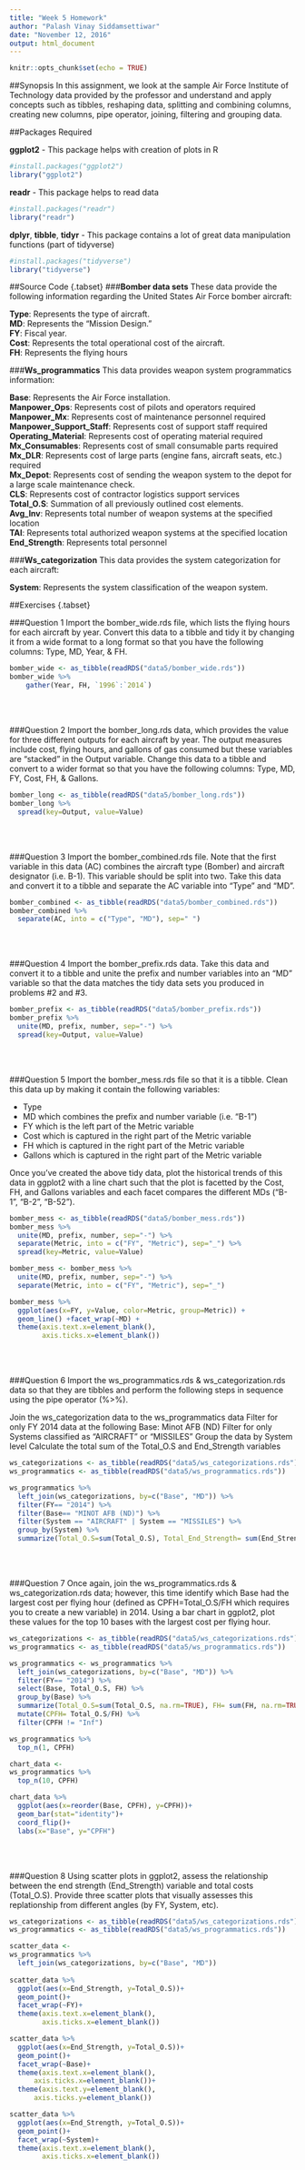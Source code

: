 ---
title: "Week 5 Homework"
author: "Palash Vinay Siddamsettiwar"
date: "November 12, 2016"
output: html_document
---

```{r setup, include=FALSE}
knitr::opts_chunk$set(echo = TRUE)
```

##Synopsis
In this assignment, we look at the sample Air Force Institute of Technology data provided by the professor and understand and apply concepts such as tibbles, reshaping data, splitting and combining columns, creating new columns, pipe operator, joining, filtering and grouping data.

##Packages Required

**ggplot2** - This package helps with creation of plots in R
``` {r, warning=F, message=F}
#install.packages("ggplot2")
library("ggplot2")
```

**readr** - This package helps to read data
``` {r, warning=F, message=F}
#install.packages("readr")
library("readr")
```

**dplyr**, **tibble**,  **tidyr** - This package contains a lot of great data manipulation functions (part of tidyverse)
``` {r, warning=F, message=F}
#install.packages("tidyverse")
library("tidyverse")
```



##Source Code  {.tabset}
###**Bomber data sets** 
These data provide the following information regarding the United States Air Force bomber aircraft:

**Type**: Represents the type of aircraft. <br>
**MD**: Represents the “Mission Design.” <br>
**FY**: Fiscal year. <br>
**Cost**: Represents the total operational cost of the aircraft. <br>
**FH**: Represents the flying hours <br>


###**Ws_programmatics** 
This data provides weapon system programmatics information:

**Base**: Represents the Air Force installation.<br>
**Manpower_Ops**: Represents cost of pilots and operators required<br>
**Manpower_Mx**: Represents cost of maintenance personnel required<br>
**Manpower_Support_Staff**: Represents cost of support staff required<br>
**Operating_Material**: Represents cost of operating material  required<br>
**Mx_Consumables**: Represents cost of small consumable parts required<br>
**Mx_DLR**: Represents cost of large parts (engine fans, aircraft seats, etc.) required<br>
**Mx_Depot**: Represents cost of sending the weapon system to the depot for a large scale maintenance check.<br>
**CLS**: Represents cost of contractor logistics support services<br>
**Total_O.S**: Summation of all previously outlined cost elements.<br>
**Avg_Inv**: Represents total number of weapon systems at the specified location<br>
**TAI**: Represents total authorized weapon systems at the specified location<br>
**End_Strength**: Represents total personnel<br>

###**Ws_categorization**
This data provides the system categorization for each aircraft:

**System**: Represents the system classification of the weapon system.<br>

##Exercises {.tabset}

###Question 1 
Import the bomber_wide.rds file, which lists the flying hours for each aircraft by year. Convert this data to a tibble and tidy it by changing it from a wide format to a long format so that you have the following columns: Type, MD, Year, & FH.

``` {r}
bomber_wide <- as_tibble(readRDS("data5/bomber_wide.rds"))
bomber_wide %>% 
    gather(Year, FH, `1996`:`2014`)
```


<br>
<br>


###Question 2 
Import the bomber_long.rds data, which provides the value for three different outputs for each aircraft by year. The output measures include cost, flying hours, and gallons of gas consumed but these variables are “stacked” in the Output variable. Change this data to a tibble and convert to a wider format so that you have the following columns: Type, MD, FY, Cost, FH, & Gallons.

``` {r}
bomber_long <- as_tibble(readRDS("data5/bomber_long.rds"))
bomber_long %>%
  spread(key=Output, value=Value)
```


<br>
<br>


###Question 3
Import the bomber_combined.rds file. Note that the first variable in this data (AC) combines the aircraft type (Bomber) and aircraft designator (i.e. B-1). This variable should be split into two. Take this data and convert it to a tibble and separate the AC variable into “Type” and “MD”.
``` {r}
bomber_combined <- as_tibble(readRDS("data5/bomber_combined.rds"))
bomber_combined %>%
  separate(AC, into = c("Type", "MD"), sep=" ")
```

<br>
<br>


###Question 4
Import the bomber_prefix.rds data. Take this data and convert it to a tibble and unite the prefix and number variables into an “MD” variable so that the data matches the tidy data sets you produced in problems #2 and #3.
``` {r}
bomber_prefix <- as_tibble(readRDS("data5/bomber_prefix.rds"))
bomber_prefix %>%
  unite(MD, prefix, number, sep="-") %>%
  spread(key=Output, value=Value)
```

<br>
<br>


###Question 5
Import the bomber_mess.rds file so that it is a tibble. Clean this data up by making it contain the following variables:

* Type
* MD which combines the prefix and number variable (i.e. “B-1”)
* FY which is the left part of the Metric variable
* Cost which is captured in the right part of the Metric variable
* FH which is captured in the right part of the Metric variable
* Gallons which is captured in the right part of the Metric variable

Once you’ve created the above tidy data, plot the historical trends of this data in ggplot2 with a line chart such that the plot is facetted by the Cost, FH, and Gallons variables and each facet compares the different MDs (“B-1”, “B-2”, “B-52”).
``` {r}
bomber_mess <- as_tibble(readRDS("data5/bomber_mess.rds"))
bomber_mess %>%
  unite(MD, prefix, number, sep="-") %>%
  separate(Metric, into = c("FY", "Metric"), sep="_") %>%
  spread(key=Metric, value=Value)

bomber_mess <- bomber_mess %>%
  unite(MD, prefix, number, sep="-") %>%
  separate(Metric, into = c("FY", "Metric"), sep="_")

bomber_mess %>%
  ggplot(aes(x=FY, y=Value, color=Metric, group=Metric)) +
  geom_line() +facet_wrap(~MD) +
  theme(axis.text.x=element_blank(),
        axis.ticks.x=element_blank())
```

<br>
<br>


###Question 6
Import the ws_programmatics.rds & ws_categorization.rds data so that they are tibbles and perform the following steps in sequence using the pipe operator (%>%).

Join the ws_categorization data to the ws_programmatics data
Filter for only FY 2014 data at the following Base: Minot AFB (ND)
Filter for only Systems classified as “AIRCRAFT” or “MISSILES”
Group the data by System level
Calculate the total sum of the Total_O.S and End_Strength variables
``` {r}
ws_categorizations <- as_tibble(readRDS("data5/ws_categorizations.rds"))
ws_programmatics <- as_tibble(readRDS("data5/ws_programmatics.rds"))

ws_programmatics %>%
  left_join(ws_categorizations, by=c("Base", "MD")) %>%
  filter(FY== "2014") %>%
  filter(Base== "MINOT AFB (ND)") %>%
  filter(System == "AIRCRAFT" | System == "MISSILES") %>%
  group_by(System) %>%
  summarize(Total_O.S=sum(Total_O.S), Total_End_Strength= sum(End_Strength))

```

<br>
<br>


###Question 7
Once again, join the ws_programmatics.rds & ws_categorization.rds data; however, this time identify which Base had the largest cost per flying hour (defined as CPFH=Total_O.S/FH which requires you to create a new variable) in 2014. Using a bar chart in ggplot2, plot these values for the top 10 bases with the largest cost per flying hour.
``` {r}
ws_categorizations <- as_tibble(readRDS("data5/ws_categorizations.rds"))
ws_programmatics <- as_tibble(readRDS("data5/ws_programmatics.rds"))

ws_programmatics <- ws_programmatics %>%
  left_join(ws_categorizations, by=c("Base", "MD")) %>%
  filter(FY== "2014") %>%
  select(Base, Total_O.S, FH) %>%
  group_by(Base) %>%
  summarize(Total_O.S=sum(Total_O.S, na.rm=TRUE), FH= sum(FH, na.rm=TRUE)) %>%
  mutate(CPFH= Total_O.S/FH) %>%
  filter(CPFH != "Inf") 

ws_programmatics %>%
  top_n(1, CPFH)

chart_data <- 
ws_programmatics %>%
  top_n(10, CPFH)

chart_data %>%  
  ggplot(aes(x=reorder(Base, CPFH), y=CPFH))+
  geom_bar(stat="identity")+
  coord_flip()+
  labs(x="Base", y="CPFH")

```

<br>
<br>

###Question 8
Using scatter plots in ggplot2, assess the relationship between the end strength (End_Strength) variable and total costs (Total_O.S). Provide three scatter plots that visually assesses this replationship from different angles (by FY, System, etc).
``` {r}
ws_categorizations <- as_tibble(readRDS("data5/ws_categorizations.rds"))
ws_programmatics <- as_tibble(readRDS("data5/ws_programmatics.rds"))

scatter_data <- 
ws_programmatics %>%
  left_join(ws_categorizations, by=c("Base", "MD"))
  
scatter_data %>%
  ggplot(aes(x=End_Strength, y=Total_O.S))+
  geom_point()+
  facet_wrap(~FY)+
  theme(axis.text.x=element_blank(),
        axis.ticks.x=element_blank())

scatter_data %>%
  ggplot(aes(x=End_Strength, y=Total_O.S))+
  geom_point()+
  facet_wrap(~Base)+
  theme(axis.text.x=element_blank(),
      axis.ticks.x=element_blank())+
  theme(axis.text.y=element_blank(),
      axis.ticks.y=element_blank())

scatter_data %>%
  ggplot(aes(x=End_Strength, y=Total_O.S))+
  geom_point()+
  facet_wrap(~System)+
  theme(axis.text.x=element_blank(),
        axis.ticks.x=element_blank())
```

<br>
<br>
